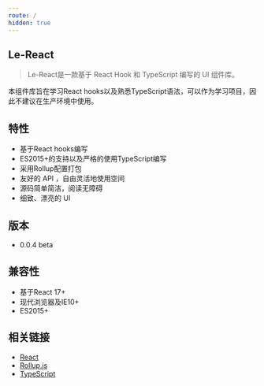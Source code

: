 ```yaml
---
route: /
hidden: true
---
```



## Le-React
> Le-React是一款基于 React Hook 和 TypeScript 编写的 UI 组件库。

本组件库旨在学习React hooks以及熟悉TypeScript语法，可以作为学习项目，因此不建议在生产环境中使用。

## 特性
* 基于React hooks编写
* ES2015+的支持以及严格的使用TypeScript编写
* 采用Rollup配置打包
* 友好的 API ，自由灵活地使用空间
* 源码简单简洁，阅读无障碍
* 细致、漂亮的 UI

## 版本
* 0.0.4 beta

## 兼容性
* 基于React 17+
* 现代浏览器及IE10+
* ES2015+

## 相关链接
* [React](https://zh-hans.reactjs.org/)
* [Rollup.js](https://www.rollupjs.com/)
* [TypeScript](https://www.typescriptlang.org/)